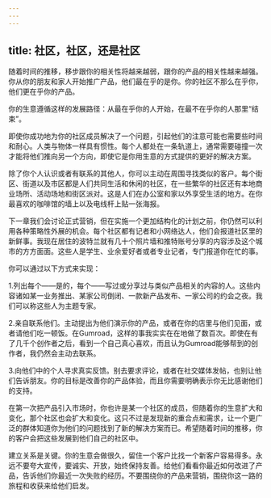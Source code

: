 ```yaml
---
---
---
```

title: 社区，社区，还是社区
---




随着时间的推移，移步跟你的相关性将越来越弱，跟你的产品的相关性越来越强。你从你的朋友和家人开始推广产品，他们最在乎的是你。你的社区不那么在乎你，他们更在乎你的产品。



你的生意遵循这样的发展路径：从最在乎你的人开始，在最不在乎你的人那里“结束”。

即使你成功地为你的社区成员解决了一个问题，引起他们的注意可能也需要些时间和耐心。人类与物体一样具有惯性。每个人都处在一条轨道上，通常需要碰撞一次才能将他们推向另一个方向，即使它是你用生意的方式提供的更好的解决方案。

除了你个人认识或者有联系的其他人，你可以主动在周围寻找类似的客户。每个街区、街道以及市区都是人们共同生活和休闲的社区，在一些繁华的社区还有本地商业场所、活动场地和街区派对。这是人们在办公室和家以外享受生活的地方。在你最喜欢的咖啡馆的墙上以及电线杆上贴一张海报。

下一章我们会讨论正式营销，但在实施一个更加结构化的计划之前，你仍然可以利用各种策略性外展的机会。每个社区都有记者和小网络达人，他们会报道社区里的新鲜事。我现在居住的波特兰就有几十个照片墙和推特账号分享的内容涉及这个城市的方方面面。这些人是学生、业余爱好者或者专业记者，专门报道你在忙的事。

你可以通过以下方式来实现：

1.列出每个——是的，每个——写过或分享过与类似产品相关的内容的人。这些内容诸如某一业务推出、某家公司倒闭、一款新产品发布、一家公司的约会之夜。我们可以称这些人为主题专家。

2.亲自联系他们。主动提出为他们演示你的产品，或者在你的店里与他们见面，或者请他们吃一顿饭。在Gumroad，这样的事我实实在在地做了数百次。即使在有了几千个创作者之后，看到一个自己真心喜欢，而且认为Gumroad能够帮到的创作者，我仍然会主动去联系。

3.向他们中的个人寻求真实反馈。别去要求评论，或者在社交媒体发帖，也别让他们告诉朋友。你的目标是改善你的产品体验，而且你需要明确表示你无比感谢他们的支持。

在第一次把产品引入市场时，你也许是某一个社区的成员，但随着你的生意扩大和变化，那个社区也会扩大和变化。这只不过是发现新的重合点和需求，让一个更广泛的群体知道你为他们的问题找到了新的解决方案而已。希望随着时间的推移，你的客户会把这些发展到他们自己的社区中。

建立关系是关键。你的生意会做很久，留住一个客户比找一个新客户容易得多。永远不要夸大宣传，要诚实、开放，始终保持友善。给他们看看你最近如何改进了产品，告诉他们你最近一次失败的经历。不要围绕你的产品来营销，围绕你这一路的旅程和收获来给他们启发。